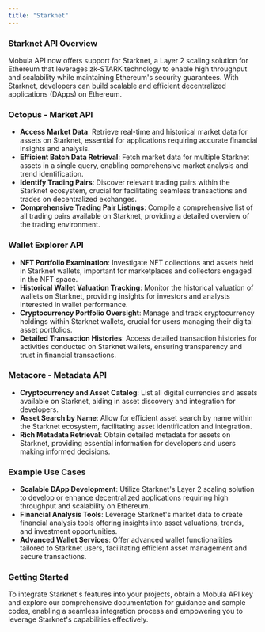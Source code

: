 ```yaml
---
title: "Starknet"
---
```


### Starknet API Overview

Mobula API now offers support for Starknet, a Layer 2 scaling solution for Ethereum that leverages zk-STARK technology to enable high throughput and scalability while maintaining Ethereum's security guarantees. With Starknet, developers can build scalable and efficient decentralized applications (DApps) on Ethereum.

### Octopus - Market API

- **Access Market Data**: Retrieve real-time and historical market data for assets on Starknet, essential for applications requiring accurate financial insights and analysis.
- **Efficient Batch Data Retrieval**: Fetch market data for multiple Starknet assets in a single query, enabling comprehensive market analysis and trend identification.
- **Identify Trading Pairs**: Discover relevant trading pairs within the Starknet ecosystem, crucial for facilitating seamless transactions and trades on decentralized exchanges.
- **Comprehensive Trading Pair Listings**: Compile a comprehensive list of all trading pairs available on Starknet, providing a detailed overview of the trading environment.

### Wallet Explorer API

- **NFT Portfolio Examination**: Investigate NFT collections and assets held in Starknet wallets, important for marketplaces and collectors engaged in the NFT space.
- **Historical Wallet Valuation Tracking**: Monitor the historical valuation of wallets on Starknet, providing insights for investors and analysts interested in wallet performance.
- **Cryptocurrency Portfolio Oversight**: Manage and track cryptocurrency holdings within Starknet wallets, crucial for users managing their digital asset portfolios.
- **Detailed Transaction Histories**: Access detailed transaction histories for activities conducted on Starknet wallets, ensuring transparency and trust in financial transactions.

### Metacore - Metadata API

- **Cryptocurrency and Asset Catalog**: List all digital currencies and assets available on Starknet, aiding in asset discovery and integration for developers.
- **Asset Search by Name**: Allow for efficient asset search by name within the Starknet ecosystem, facilitating asset identification and integration.
- **Rich Metadata Retrieval**: Obtain detailed metadata for assets on Starknet, providing essential information for developers and users making informed decisions.

### Example Use Cases

- **Scalable DApp Development**: Utilize Starknet's Layer 2 scaling solution to develop or enhance decentralized applications requiring high throughput and scalability on Ethereum.
- **Financial Analysis Tools**: Leverage Starknet's market data to create financial analysis tools offering insights into asset valuations, trends, and investment opportunities.
- **Advanced Wallet Services**: Offer advanced wallet functionalities tailored to Starknet users, facilitating efficient asset management and secure transactions.

### Getting Started

To integrate Starknet's features into your projects, obtain a Mobula API key and explore our comprehensive documentation for guidance and sample codes, enabling a seamless integration process and empowering you to leverage Starknet's capabilities effectively.
